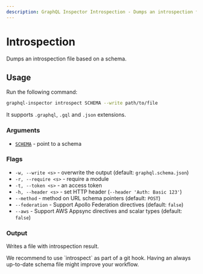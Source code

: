 ```yaml
---
description: GraphQL Inspector Introspection - Dumps an introspection file based on a schema.
---
```



# Introspection

Dumps an introspection file based on a schema.

## Usage

Run the following command:

```sh
graphql-inspector introspect SCHEMA --write path/to/file
```

It supports `.graphql`, `.gql` and `.json` extensions.

### Arguments

- [`SCHEMA`](../api/schema) - point to a schema

### Flags

- `-w, --write <s>` - overwrite the output (default: `graphql.schema.json`)
- `-r, --require <s>` - require a module
- `-t, --token <s>` - an access token
- `-h, --header <s>` - set HTTP header (`--header 'Auth: Basic 123'`)
- `--method` - method on URL schema pointers (default: `POST`)
- `--federation` - Support Apollo Federation directives (default: `false`)
- `--aws` - Support AWS Appsync directives and scalar types (default: `false`)

### Output

Writes a file with introspection result.

<Callout>
  We recommend to use `introspect` as part of a git hook. Having an always
  up-to-date schema file might improve your workflow.
</Callout>
